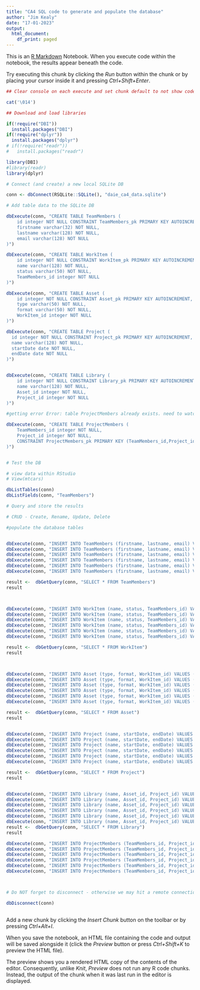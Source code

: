 ```yaml
---
title: "CA4 SQL code to generate and populate the database"
author: "Jim Kealy"
date: "17-01-2023"
output:
  html_document:
    df_print: paged
---
```


This is an [R Markdown](http://rmarkdown.rstudio.com) Notebook. When you execute code within the notebook, the results appear beneath the code. 

Try executing this chunk by clicking the *Run* button within the chunk or by placing your cursor inside it and pressing *Ctrl+Shift+Enter*. 

```r

## Clear console on each execute and set chunk default to not show code

cat('\014')

## Download and load libraries

if(!require("DBI"))
  install.packages("DBI")
if(!require("dplyr"))
  install.packages("dplyr")
# if(!require("readr"))
#   install.packages("readr")

library(DBI)
#library(readr)
library(dplyr)

# Connect (and create) a new local SQLite DB

conn <- dbConnect(RSQLite::SQLite(), "daie_ca4_data.sqlite")

# Add table data to the SQLite DB

dbExecute(conn, "CREATE TABLE TeamMembers (
    id integer NOT NULL CONSTRAINT TeamMembers_pk PRIMARY KEY AUTOINCREMENT,
    firstname varchar(32) NOT NULL,
    lastname varchar(128) NOT NULL,
    email varchar(128) NOT NULL
)")

dbExecute(conn, "CREATE TABLE WorkItem (
    id integer NOT NULL CONSTRAINT WorkItem_pk PRIMARY KEY AUTOINCREMENT,
    name varchar(128) NOT NULL,
    status varchar(50) NOT NULL,
    TeamMembers_id integer NOT NULL
)")

dbExecute(conn, "CREATE TABLE Asset (
    id integer NOT NULL CONSTRAINT Asset_pk PRIMARY KEY AUTOINCREMENT,
    type varchar(50) NOT NULL,
    format varchar(50) NOT NULL,
    WorkItem_id integer NOT NULL
)")

dbExecute(conn, "CREATE TABLE Project (
  id integer NOT NULL CONSTRAINT Project_pk PRIMARY KEY AUTOINCREMENT,
  name varchar(128) NOT NULL,
  startDate date NOT NULL,
  endDate date NOT NULL
)")


dbExecute(conn, "CREATE TABLE Library (
    id integer NOT NULL CONSTRAINT Library_pk PRIMARY KEY AUTOINCREMENT,
    name varchar(128) NOT NULL,
    Asset_id integer NOT NULL,
    Project_id integer NOT NULL
)")

#getting error Error: table ProjectMembers already exists. need to watch more tutorials

dbExecute(conn, "CREATE TABLE ProjectMembers (
    TeamMembers_id integer NOT NULL,
    Project_id integer NOT NULL,
    CONSTRAINT ProjectMembers_pk PRIMARY KEY (TeamMembers_id,Project_id)
)")


# Test the DB

# view data within RStudio
# View(mtcars)

dbListTables(conn)
dbListFields(conn, "TeamMembers")

# Query and store the results

# CRUD - Create, Rename, Update, Delete

#populate the database tables


dbExecute(conn, "INSERT INTO TeamMembers (firstname, lastname, email) VALUES ('John', 'Murphy', 'jm@hotmail.com')")
dbExecute(conn, "INSERT INTO TeamMembers (firstname, lastname, email) VALUES ('Rebecca', 'Kelly', 'rk@hotmail.com')")
dbExecute(conn, "INSERT INTO TeamMembers (firstname, lastname, email) VALUES ('Bill', 'Murphy', 'bm@hotmail.com')")
dbExecute(conn, "INSERT INTO TeamMembers (firstname, lastname, email) VALUES ('Dave', 'Foran', 'df@hotmail.com')")
dbExecute(conn, "INSERT INTO TeamMembers (firstname, lastname, email) VALUES ('Jane', 'Kean', 'jk@hotmail.com')")
dbExecute(conn, "INSERT INTO TeamMembers (firstname, lastname, email) VALUES ('Helen', 'Carter', 'hc@hotmail.com')")

result <-  dbGetQuery(conn, "SELECT * FROM TeamMembers")
result



dbExecute(conn, "INSERT INTO WorkItem (name, status, TeamMembers_id) VALUES ('truck', 'ongoing', 1)")
dbExecute(conn, "INSERT INTO WorkItem (name, status, TeamMembers_id) VALUES ('road', 'ongoing', 3)")
dbExecute(conn, "INSERT INTO WorkItem (name, status, TeamMembers_id) VALUES ('truck', 'completed', 4)")
dbExecute(conn, "INSERT INTO WorkItem (name, status, TeamMembers_id) VALUES ('car', 'completed', 2)")
dbExecute(conn, "INSERT INTO WorkItem (name, status, TeamMembers_id) VALUES ('road', 'ongoing', 5)")
dbExecute(conn, "INSERT INTO WorkItem (name, status, TeamMembers_id) VALUES ('truck', 'ongoing', 6)")

result <-  dbGetQuery(conn, "SELECT * FROM WorkItem")
result



dbExecute(conn, "INSERT INTO Asset (type, format, WorkItem_id) VALUES ('3d', 'blender', 1)")
dbExecute(conn, "INSERT INTO Asset (type, format, WorkItem_id) VALUES ('3d', 'blender', 1)")
dbExecute(conn, "INSERT INTO Asset (type, format, WorkItem_id) VALUES ('2d', 'blender', 1)")
dbExecute(conn, "INSERT INTO Asset (type, format, WorkItem_id) VALUES ('3d', 'blender', 1)")
dbExecute(conn, "INSERT INTO Asset (type, format, WorkItem_id) VALUES ('composit', 'blender', 1)")
dbExecute(conn, "INSERT INTO Asset (type, format, WorkItem_id) VALUES ('Concept', 'blender', 1)")

result <-  dbGetQuery(conn, "SELECT * FROM Asset")
result


dbExecute(conn, "INSERT INTO Project (name, startDate, endDate) VALUES ('scene1', '2023-01-01', '2023-02-01')")
dbExecute(conn, "INSERT INTO Project (name, startDate, endDate) VALUES ('scene1', '2023-01-01', '2023-02-01')")
dbExecute(conn, "INSERT INTO Project (name, startDate, endDate) VALUES ('scene2', '2023-02-01', '2023-03-01')")
dbExecute(conn, "INSERT INTO Project (name, startDate, endDate) VALUES ('scene1', '2023-01-01', '2023-02-01')")
dbExecute(conn, "INSERT INTO Project (name, startDate, endDate) VALUES ('scene2', '2023-02-01', '2023-03-01')")
dbExecute(conn, "INSERT INTO Project (name, startDate, endDate) VALUES ('scene2', '2023-02-01', '2023-03-01')")

result <-  dbGetQuery(conn, "SELECT * FROM Project")
result


dbExecute(conn, "INSERT INTO Library (name, Asset_id, Project_id) VALUES ('roadscene', '1', 1)")
dbExecute(conn, "INSERT INTO Library (name, Asset_id, Project_id) VALUES ('roadscene', '2', 2)")
dbExecute(conn, "INSERT INTO Library (name, Asset_id, Project_id) VALUES ('roadscene', '1', 2)")
dbExecute(conn, "INSERT INTO Library (name, Asset_id, Project_id) VALUES ('roadscene', '3', 1)")
dbExecute(conn, "INSERT INTO Library (name, Asset_id, Project_id) VALUES ('roadscene', '3', 2)")
dbExecute(conn, "INSERT INTO Library (name, Asset_id, Project_id) VALUES ('roadscene', '2', 1)")
result <-  dbGetQuery(conn, "SELECT * FROM Library")
result

dbExecute(conn, "INSERT INTO ProjectMembers (TeamMembers_id, Project_id) VALUES ('1', 2)")
dbExecute(conn, "INSERT INTO ProjectMembers (TeamMembers_id, Project_id) VALUES ('2', 1)")
dbExecute(conn, "INSERT INTO ProjectMembers (TeamMembers_id, Project_id) VALUES ('3', 1)")
dbExecute(conn, "INSERT INTO ProjectMembers (TeamMembers_id, Project_id) VALUES ('4', 2)")
dbExecute(conn, "INSERT INTO ProjectMembers (TeamMembers_id, Project_id) VALUES ('5', 1)")
dbExecute(conn, "INSERT INTO ProjectMembers (TeamMembers_id, Project_id) VALUES ('6', 2)")



# Do NOT forget to disconnect - otherwise we may hit a remote connection limit

dbDisconnect(conn)



```

Add a new chunk by clicking the *Insert Chunk* button on the toolbar or by pressing *Ctrl+Alt+I*.

When you save the notebook, an HTML file containing the code and output will be saved alongside it (click the *Preview* button or press *Ctrl+Shift+K* to preview the HTML file).

The preview shows you a rendered HTML copy of the contents of the editor. Consequently, unlike *Knit*, *Preview* does not run any R code chunks. Instead, the output of the chunk when it was last run in the editor is displayed.
